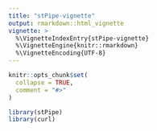 ```yaml
---
title: "stPipe-vignette"
output: rmarkdown::html_vignette
vignette: >
  %\VignetteIndexEntry{stPipe-vignette}
  %\VignetteEngine{knitr::rmarkdown}
  %\VignetteEncoding{UTF-8}
---
```


```r
knitr::opts_chunk$set(
  collapse = TRUE,
  comment = "#>"
)
```

```r
library(stPipe)
library(curl)
```
